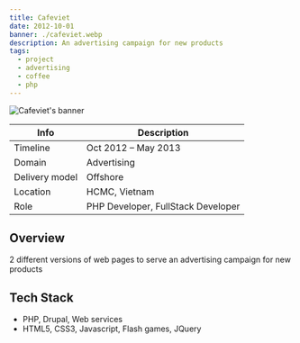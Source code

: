 ```yaml
---
title: Cafeviet
date: 2012-10-01
banner: ./cafeviet.webp
description: An advertising campaign for new products
tags:
  - project
  - advertising
  - coffee
  - php
---
```


![Cafeviet's banner](./cafeviet.webp)

| Info           | Description                        |
| -------------- | ---------------------------------- |
| Timeline       | Oct 2012 – May 2013                |
| Domain         | Advertising                        |
| Delivery model | Offshore                           |
| Location       | HCMC, Vietnam                      |
| Role           | PHP Developer, FullStack Developer |

## Overview

2 different versions of web pages to serve an advertising campaign for new products

## Tech Stack

- PHP, Drupal, Web services
- HTML5, CSS3, Javascript, Flash games, JQuery
